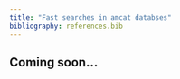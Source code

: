 ```yaml
---
title: "Fast searches in amcat databses"
bibliography: references.bib
---
```


<!-- http://wiki.amcat.nl/3.4:Creating_search_strings -->

::: {.callout-important}
# Coming soon...
:::
